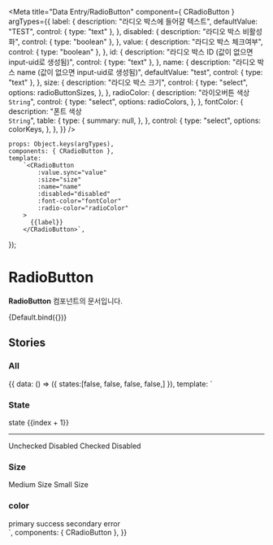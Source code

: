 
<Meta
    title="Data Entry/RadioButton"
    component={ CRadioButton }
    argTypes={{
        label: {
            description: "라디오 박스에 들어갈 텍스트",
            defaultValue: "TEST",
            control: { type: "text" },
        },
        disabled: {
            description: "라디오 박스 비활성화",
            control: { type: "boolean" },
        },
        value: {
            description: "라디오 박스 체크여부",
            control: { type: "boolean" },
        },
        id: {
            description: "라디오 박스 ID (값이 없으면 input-uid로 생성됨)",
            control: { type: "text" },
        },
        name: {
            description: "라디오 박스 name (값이 없으면 input-uid로 생성됨)",
            defaultValue: "test",
            control: { type: "text" },
        },
        size: {
            description: "라디오 박스 크기",
            control: {
                type: "select",
                options: radioButtonSizes,
            },
        },
        radioColor: {
          description: "라이오버튼 색상<br/>`String`",
          control: {
              type: "select",
              options: radioColors,
          },
      },
        fontColor: {
          description: "폰트 색상<br/>`String`",
          table: {
            type: {
              summary: null,
            },
          },
          control: {
            type: "select",
            options: colorKeys,
          },
        },
    }}
/>


    props: Object.keys(argTypes),
    components: { CRadioButton },
    template:
        `<CRadioButton
            :value.sync="value"
            :size="size"
            :name="name"
            :disabled="disabled"
            :font-color="fontColor"
            :radio-color="radioColor"
        >
          {{label}}
        </CRadioButton>`,
});

# RadioButton

**RadioButton** 컴포넌트의 문서입니다.

<Story name="Default" height="100px">
    {Default.bind({})}
</Story>

<ArgsTable story="Default" />

## Stories
### All

<Canvas>
    <Story name="All" height="100px">
        {{
         data: () => ({
            states:[false, false, false, false,]
        }),
            template: `
                <div>
                    <div>
                        <h3 class="mb-12">State</h3>
                        <CRadioButton
                            v-for="(state,index) in states"
                            :key="index"
                            name="state"
                            :value=state>
                            state {{index + 1}}
                        </CRadioButton>
                        <hr/>
                        <CRadioButton disabled name="disabled" :value="false">Unchecked Disabled</CRadioButton>
                        <CRadioButton :value="true" disabled name="disabled">Checked Disabled</CRadioButton>
                    </div>
                    <div class="mt-20">
                        <h3 class="mb-12">Size</h3>
                        <CRadioButton size="medium" class="mb-4" name="size">Medium Size</CRadioButton>
                        <CRadioButton size="small" class="mb-4" name="size">Small Size</CRadioButton>
                    </div>
                    <div class="mt-20">
                        <h3 class="mb-12"> color</h3>
                        <CRadioButton size="medium" class="mb-4" name="size" font-color="green600">primary</CRadioButton>
                        <CRadioButton size="medium" class="mb-4" name="size" radio-color="success" font-color="blue600">success</CRadioButton>
                        <CRadioButton size="medium" class="mb-4" name="size" radio-color="secondary" font-color="gray600">secondary</CRadioButton>
                        <CRadioButton size="medium" class="mb-4" name="size" radio-color="error" font-color="red600">error</CRadioButton>
                    </div>
                </div>
            `,
            components: { CRadioButton },
        }}
    </Story>
</Canvas>

